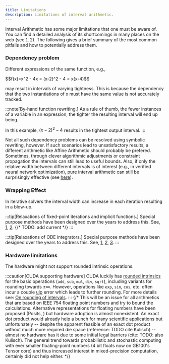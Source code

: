 ```yaml
---
title: Limitations
description: Limitations of interval arithmetic.
---
```



Interval Arithmetic has some major limitations that one must be aware of.
You can find a detailed analysis of its shortcomings in many places on the web (see [1](https://en.wikipedia.org/wiki/Interval_arithmetic#Dependency_problem), 2). The following
gives a brief summary of the most common pitfalls and how to potentially address them.

### Dependency problem
Different expressions of the same function, e.g.,

  <Centered>
  $$f(x)=x^2 - 4x =  (x-2)^2 - 4 = x(x-4)$$
  </Centered>

  may result in intervals of varying tightness. This is because the dependency that the two instantiations of x must have the same value is not accurately tracked. 

  :::note[By-hand function rewriting.]
  As a rule of thumb, the fewer instances of a variable in an expression, the tighter the resulting interval will end up being.

  In this example, $(x-2)^2 - 4$ results in the tightest output interval.
  :::

  Not all such dependency problems can be resolved using symbolic rewriting, however.
  If such scenarios lead to unsatisfactory results, a different arithmetic like Affine Arithmetic should probably be prefered.
  Sometimes, through clever algorithmic adjustments or constraint propagation the intervals can still lead to useful bounds. 
  Also, if only the relative width between different intervals is of interest (e.g., in verified neural network optimization), pure
  interval arithmetic can still be surprisingly effective (see [here](https://www.sri.inf.ethz.ch/blog/paradox)).

### Wrapping Effect

In iterative solvers the interval width can increase in each iteration resulting in a blow-up.

  :::tip[Relaxations of fixed-point iterations and implicit functions.]
  Special purpose methods have been designed over the years to address this. See, 
  [1](https://doi.org/10.1080/10556788.2014.924514), [2](https://doi.org/10.1007/s10898-023-01281-0). {/* TODO: add current */}
  :::

  :::tip[Relaxations of ODE integrators.]
  Special purpose methods have been designed over the years to address this. See, 
  [1](https://doi.org/10.1007/s10898-012-9909-0), [2](https://doi.org/10.1007/s10107-021-01654-x), [3](https://doi.org/10.1016/j.apnum.2011.01.009).
  :::

### Hardware limitations

The hardware might not support rounded intrinsic operations.

  :::caution[CUDA supporting hardware]
  CUDA luckily has [rounded intrinsics](https://docs.nvidia.com/cuda/cuda-math-api/cuda_math_api/group__CUDA__MATH__INTRINSIC__DOUBLE.html#) for the basic operations (`add`, `sub`, `mul`, `div`, `sqrt`), including variants for rounding towards ±∞.
  However, operations like `exp`, `sin`, `cos`, etc. often incur a couple [ulp](https://en.wikipedia.org/wiki/Unit_in_the_last_place) error which leads to further rounding. 
  For more details see: [On rounding of intervals](../rounding).
  :::
    {/* This will be an issue for all arithmetics that are based on IEEE 754 floating point numbers and try to bound the calculations.
    Alternative representations for floating numbers have been proposed (Posits, ) but hardware adoption is almost nonexistent. An exact dot product would already help a bunch for many scientific applications but 
    unfortunately -- despite the apparent feasible of an exact dot product without much more required die space (reference: TODO cite Kulisch) -- almost no hardware has it due to some initial legal barriers (cite: TODO: also Kulisch). The general trend towards probabilistic and stochastic computing with ever smaller floating-point numbers (4 bit floats now on GB100's Tensor core) and thus increased interest in mixed-precision computation, certainly did not help either. */}

